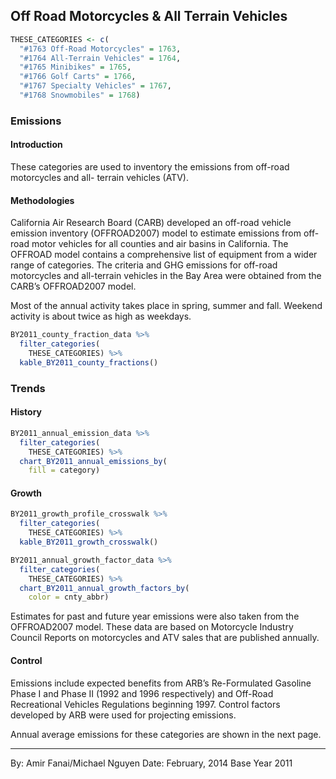 ## Off Road Motorcycles & All Terrain Vehicles {#mobile-offroad-recreation}

```r
THESE_CATEGORIES <- c(
  "#1763 Off-Road Motorcycles" = 1763, 
  "#1764 All-Terrain Vehicles" = 1764, 
  "#1765 Minibikes" = 1765, 
  "#1766 Golf Carts" = 1766,
  "#1767 Specialty Vehicles" = 1767, 
  "#1768 Snowmobiles" = 1768)
```

### Emissions

#### Introduction {-}

These categories are used to inventory the emissions from off-road motorcycles and all- terrain vehicles (ATV).

#### Methodologies {-}

California Air Research Board (CARB) developed an off-road vehicle emission inventory (OFFROAD2007) model to estimate emissions from off-road motor vehicles for all counties and air basins in California. The OFFROAD model contains a comprehensive list of equipment from a wider range of categories. The criteria and GHG emissions for off-road motorcycles and all-terrain vehicles in the Bay Area were obtained from the CARB's OFFROAD2007 model.

Most of the annual activity takes place in spring, summer and fall. Weekend activity is about twice as high as weekdays.

```r
BY2011_county_fraction_data %>%
  filter_categories(
    THESE_CATEGORIES) %>%
  kable_BY2011_county_fractions()
```

### Trends {#mobile-offroad-recreation-trend}

#### History {-}

```r
BY2011_annual_emission_data %>%
  filter_categories(
    THESE_CATEGORIES) %>%
  chart_BY2011_annual_emissions_by(
    fill = category) 
```

#### Growth {-}

```r
BY2011_growth_profile_crosswalk %>%
  filter_categories(
    THESE_CATEGORIES) %>%
  kable_BY2011_growth_crosswalk()
```

```r
BY2011_annual_growth_factor_data %>%
  filter_categories(
    THESE_CATEGORIES) %>%
  chart_BY2011_annual_growth_factors_by(
    color = cnty_abbr) 
```

Estimates for past and future year emissions were also taken from the OFFROAD2007 model. These data are based on Motorcycle Industry Council Reports on motorcycles and ATV sales that are published annually.

#### Control {-}

Emissions include expected benefits from ARB's Re-Formulated Gasoline Phase I and Phase II (1992 and 1996 respectively) and Off-Road Recreational Vehicles Regulations beginning 1997. Control factors developed by ARB were used for projecting emissions.

<span class="strike">Annual average emissions for these categories are shown in the next page.</span>

***

By: Amir Fanai/Michael Nguyen 
Date: February, 2014
Base Year 2011

